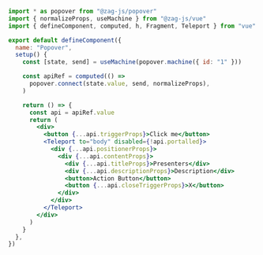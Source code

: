 ```jsx
import * as popover from "@zag-js/popover"
import { normalizeProps, useMachine } from "@zag-js/vue"
import { defineComponent, computed, h, Fragment, Teleport } from "vue"

export default defineComponent({
  name: "Popover",
  setup() {
    const [state, send] = useMachine(popover.machine({ id: "1" }))

    const apiRef = computed(() =>
      popover.connect(state.value, send, normalizeProps),
    )

    return () => {
      const api = apiRef.value
      return (
        <div>
          <button {...api.triggerProps}>Click me</button>
          <Teleport to="body" disabled={!api.portalled}>
            <div {...api.positionerProps}>
              <div {...api.contentProps}>
                <div {...api.titleProps}>Presenters</div>
                <div {...api.descriptionProps}>Description</div>
                <button>Action Button</button>
                <button {...api.closeTriggerProps}>X</button>
              </div>
            </div>
          </Teleport>
        </div>
      )
    }
  },
})
```
